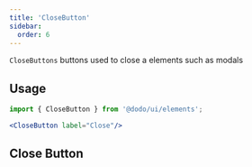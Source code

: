 ```yaml
---
title: 'CloseButton'
sidebar:
  order: 6
---
```



`CloseButtons` buttons used to close a elements such as modals

## Usage

```jsx
import { CloseButton } from '@dodo/ui/elements';

<CloseButton label="Close"/>
```

## Close Button

<div class="not-content">
    <CloseButton label="Close" />
</div>
